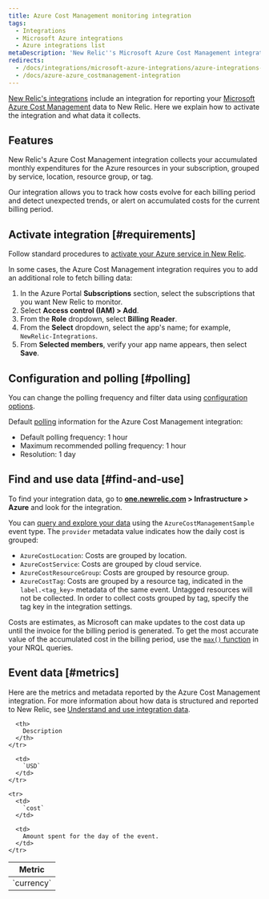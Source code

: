 ```yaml
---
title: Azure Cost Management monitoring integration
tags:
  - Integrations
  - Microsoft Azure integrations
  - Azure integrations list
metaDescription: 'New Relic''s Microsoft Azure Cost Management integration: what data it reports and how to enable it.'
redirects:
  - /docs/integrations/microsoft-azure-integrations/azure-integrations-list/azure-cost-management-monitoring-integration
  - /docs/azure-azure_costmanagement-integration
---
```


[New Relic's integrations](/docs/infrastructure/integrations-getting-started/getting-started/introduction-infrastructure-integrations) include an integration for reporting your [Microsoft Azure Cost Management](https://docs.microsoft.com/en-us/azure/cost-management/) data to New Relic. Here we explain how to activate the integration and what data it collects.

## Features

New Relic's Azure Cost Management integration collects your accumulated monthly expenditures for the Azure resources in your subscription, grouped by service, location, resource group, or tag.

Our integration allows you to track how costs evolve for each billing period and detect unexpected trends, or alert on accumulated costs for the current billing period.

## Activate integration [#requirements]

Follow standard procedures to [activate your Azure service in New Relic](/docs/infrastructure/microsoft-azure-integrations/getting-started/activate-azure-integrations).

In some cases, the Azure Cost Management integration requires you to add an additional role to fetch billing data:

1. In the Azure Portal **Subscriptions** section, select the subscriptions that you want New Relic to monitor.
2. Select **Access control (IAM) > Add**.
3. From the **Role** dropdown, select **Billing** **Reader**.
4. From the **Select** dropdown, select the app's name; for example, `NewRelic-Integrations`.
5. From **Selected members**, verify your app name appears, then select **Save**.

## Configuration and polling [#polling]

You can change the polling frequency and filter data using [configuration options](/docs/integrations/new-relic-integrations/getting-started/configure-polling-frequency-data-collection-cloud-integrations).

Default [polling](/docs/infrastructure/microsoft-azure-integrations/azure-integrations-list/azure-polling-intervals-infrastructure-integrations) information for the Azure Cost Management integration:

* Default polling frequency: 1 hour
* Maximum recommended polling frequency: 1 hour
* Resolution: 1 day

## Find and use data [#find-and-use]

To find your integration data, go to **[one.newrelic.com](https://one.newrelic.com) > Infrastructure > Azure** and look for the integration.

You can [query and explore your data](/docs/using-new-relic/data/understand-data/query-new-relic-data) using the `AzureCostManagementSample` event type. The `provider` metadata value indicates how the daily cost is grouped:

* `AzureCostLocation`: Costs are grouped by location.
* `AzureCostService`: Costs are grouped by cloud service.
* `AzureCostResourceGroup`: Costs are grouped by resource group.
* `AzureCostTag`: Costs are grouped by a resource tag, indicated in the `label.<tag_key>` metadata of the same event. Untagged resources will not be collected. In order to collect costs grouped by tag, specify the tag key in the integration settings.

Costs are estimates, as Microsoft can make updates to the cost data up until the invoice for the billing period is generated. To get the most accurate value of the accumulated cost in the billing period, use the [`max()` function](/docs/insights/nrql-new-relic-query-language/nrql-reference/nrql-syntax-components-functions#func-max) in your NRQL queries.

## Event data [#metrics]

Here are the metrics and metadata reported by the Azure Cost Management integration. For more information about how data is structured and reported to New Relic, see [Understand and use integration data](/docs/infrastructure/integrations-getting-started/getting-started/understand-integration-data-data-types#metric).

<table>
  <thead>
    <tr>
      <th style={{ width: "290px" }}>
        Metric
      </th>

      <th>
        Description
      </th>
    </tr>
  </thead>

  <tbody>
    <tr>
      <td>
        `currency`
      </td>

      <td>
        `USD`
      </td>
    </tr>

    <tr>
      <td>
        `cost`
      </td>

      <td>
        Amount spent for the day of the event.
      </td>
    </tr>
  </tbody>
</table>
